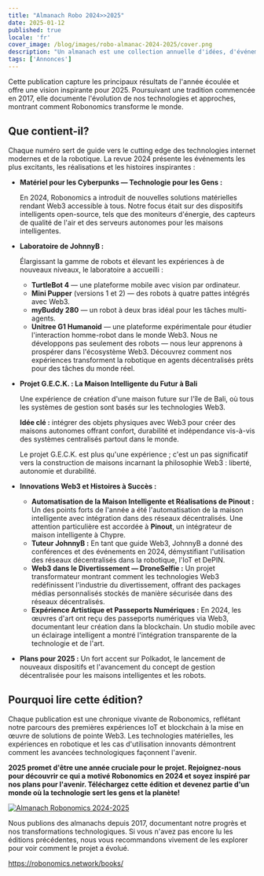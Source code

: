```yaml
---
title: "Almanach Robo 2024>>2025"
date: 2025-01-12
published: true
locale: 'fr'
cover_image: /blog/images/robo-almanac-2024-2025/cover.png
description: "Un almanach est une collection annuelle d'idées, d'événements et de réalisations qui racontent l'histoire en évolution du projet. Ce n'est pas seulement un rapport, c'est un récit captivant sur la façon de surmonter les défis, de stimuler l'innovation et de façonner l'avenir de la technologie. Nous sommes fiers de présenter la dernière édition de Robonomics 2024-2025."
tags: ['Annonces']
---
```


Cette publication capture les principaux résultats de l'année écoulée et offre une vision inspirante pour 2025. Poursuivant une tradition commencée en 2017, elle documente l'évolution de nos technologies et approches, montrant comment Robonomics transforme le monde.

## Que contient-il?

Chaque numéro sert de guide vers le cutting edge des technologies internet modernes et de la robotique. La revue 2024 présente les événements les plus excitants, les réalisations et les histoires inspirantes :

- **Matériel pour les Cyberpunks — Technologie pour les Gens :**
    
    En 2024, Robonomics a introduit de nouvelles solutions matérielles rendant Web3 accessible à tous. Notre focus était sur des dispositifs intelligents open-source, tels que des moniteurs d'énergie, des capteurs de qualité de l'air et des serveurs autonomes pour les maisons intelligentes.
    
- **Laboratoire de JohnnyB :**
    
    Élargissant la gamme de robots et élevant les expériences à de nouveaux niveaux, le laboratoire a accueilli :
    
    - **TurtleBot 4** — une plateforme mobile avec vision par ordinateur.
    - **Mini Pupper** (versions 1 et 2) — des robots à quatre pattes intégrés avec Web3.
    - **myBuddy 280** — un robot à deux bras idéal pour les tâches multi-agents.
    - **Unitree G1 Humanoid** — une plateforme expérimentale pour étudier l'interaction homme-robot dans le monde Web3.
    Nous ne développons pas seulement des robots — nous leur apprenons à prospérer dans l'écosystème Web3. Découvrez comment nos expériences transforment la robotique en agents décentralisés prêts pour des tâches du monde réel.
- **Projet G.E.C.K. : La Maison Intelligente du Futur à Bali**
    
    Une expérience de création d'une maison future sur l'île de Bali, où tous les systèmes de gestion sont basés sur les technologies Web3.
    
    **Idée clé :** intégrer des objets physiques avec Web3 pour créer des maisons autonomes offrant confort, durabilité et indépendance vis-à-vis des systèmes centralisés partout dans le monde.
    
    Le projet G.E.C.K. est plus qu'une expérience ; c'est un pas significatif vers la construction de maisons incarnant la philosophie Web3 : liberté, autonomie et durabilité.

- **Innovations Web3 et Histoires à Succès :**
    - **Automatisation de la Maison Intelligente et Réalisations de Pinout :** Un des points forts de l'année a été l'automatisation de la maison intelligente avec intégration dans des réseaux décentralisés. Une attention particulière est accordée à **Pinout**, un intégrateur de maison intelligente à Chypre.
    - **Tuteur JohnnyB :** En tant que guide Web3, JohnnyB a donné des conférences et des événements en 2024, démystifiant l'utilisation des réseaux décentralisés dans la robotique, l'IoT et DePIN.
    - **Web3 dans le Divertissement — DroneSelfie :** Un projet transformateur montrant comment les technologies Web3 redéfinissent l'industrie du divertissement, offrant des packages médias personnalisés stockés de manière sécurisée dans des réseaux décentralisés.
    - **Expérience Artistique et Passeports Numériques :** En 2024, les œuvres d'art ont reçu des passeports numériques via Web3, documentant leur création dans la blockchain. Un studio mobile avec un éclairage intelligent a montré l'intégration transparente de la technologie et de l'art.

- **Plans pour 2025 :**
    Un fort accent sur Polkadot, le lancement de nouveaux dispositifs et l'avancement du concept de gestion décentralisée pour les maisons intelligentes et les robots.

## Pourquoi lire cette édition?

Chaque publication est une chronique vivante de Robonomics, reflétant notre parcours des premières expériences IoT et blockchain à la mise en œuvre de solutions de pointe Web3. Les technologies matérielles, les expériences en robotique et les cas d'utilisation innovants démontrent comment les avancées technologiques façonnent l'avenir.

**2025 promet d'être une année cruciale pour le projet. Rejoignez-nous pour découvrir ce qui a motivé Robonomics en 2024 et soyez inspiré par nos plans pour l'avenir. Téléchargez cette édition et devenez partie d'un monde où la technologie sert les gens et la planète!**

[![Almanach Robonomics 2024-2025](/blog/images/robo-almanac-2024-2025/book-link.png)](https://static.robonomics.network/docs/book-2024-2025/Robonomics.network-Almanac-2024-en.pdf)

Nous publions des almanachs depuis 2017, documentant notre progrès et nos transformations technologiques. Si vous n'avez pas encore lu les éditions précédentes, nous vous recommandons vivement de les explorer pour voir comment le projet a évolué.

https://robonomics.network/books/